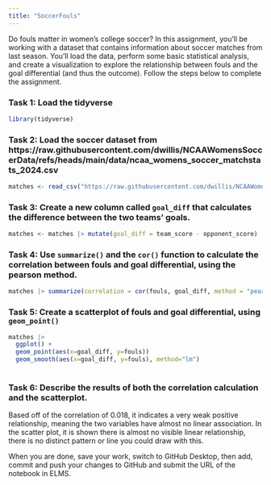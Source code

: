 ```yaml
---
title: "SoccerFouls"
---
```


Do fouls matter in women's college soccer? In this assignment, you'll be working with a dataset that contains information about soccer matches from last season. You'll load the data, perform some basic statistical analysis, and create a visualization to explore the relationship between fouls and the goal differential (and thus the outcome). Follow the steps below to complete the assignment.

### Task 1: Load the tidyverse
```r
library(tidyverse)
```

### Task 2: Load the soccer dataset from https://raw.githubusercontent.com/dwillis/NCAAWomensSoccerData/refs/heads/main/data/ncaa_womens_soccer_matchstats_2024.csv
```r
matches <- read_csv("https://raw.githubusercontent.com/dwillis/NCAAWomensSoccerData/refs/heads/main/data/ncaa_womens_soccer_matchstats_2024.csv")
```

### Task 3: Create a new column called `goal_diff` that calculates the difference between the two teams' goals.
```r
matches <- matches |> mutate(goal_diff = team_score - opponent_score)
```


### Task 4: Use `summarize()` and the `cor()` function to calculate the correlation between fouls and goal differential, using the pearson method.
```r
matches |> summarize(correlation = cor(fouls, goal_diff, method = "pearson"))
```


### Task 5: Create a scatterplot of fouls and goal differential, using `geom_point()`
```r
matches |>
  ggplot() +
  geom_point(aes(x=goal_diff, y=fouls))
  geom_smooth(aes(x=goal_diff, y=fouls), method="lm")
  
```


### Task 6: Describe the results of both the correlation calculation and the scatterplot.

Based off of the correlation of 0.018, it indicates a very weak positive relationship, meaning the two variables have almost no linear association. In the scatter plot, it is shown there is almost no visible linear relationship, there is no distinct pattern or line you could draw with this.

When you are done, save your work, switch to GitHub Desktop, then add, commit and push your changes to GitHub and submit the URL of the notebook in ELMS.
